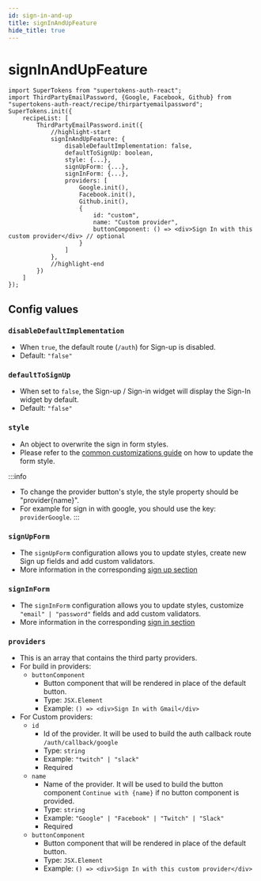 ```yaml
---
id: sign-in-and-up
title: signInAndUpFeature
hide_title: true
---
```


# signInAndUpFeature

```tsx
import SuperTokens from "supertokens-auth-react";
import ThirdPartyEmailPassword, {Google, Facebook, Github} from "supertokens-auth-react/recipe/thirpartyemailpassword";
SuperTokens.init({
    recipeList: [
        ThirdPartyEmailPassword.init({
            //highlight-start
            signInAndUpFeature: {
                disableDefaultImplementation: false,
                defaultToSignUp: boolean,
                style: {...},
                signUpForm: {...},
                signInForm: {...},
                providers: [
                    Google.init(),
                    Facebook.init(),
                    Github.init(),
                    {
                        id: "custom",
                        name: "Custom provider",
                        buttonComponent: () => <div>Sign In with this custom provider</div> // optional
                    }
                ]
            },
            //highlight-end
        })
    ]
});
```

## Config values

### `disableDefaultImplementation`
- When `true`, the default route (`/auth`) for Sign-up is disabled.
- Default: `"false"`

### `defaultToSignUp`
- When set to `false`, the Sign-up / Sign-in widget will display the Sign-In widget by default.
- Default: `"false"`

### `style`
- An object to overwrite the sign in form styles. 
- Please refer to the [common customizations guide](/docs/thirdpartyemailpassword/common-customizations/styling/changing-style) on how to update the form style.

:::info
- To change the provider button's style, the style property should be "provider{name}".
- For example for sign in with google, you should use the key: `providerGoogle`. 
:::

### `signUpForm`
- The `signUpForm` configuration allows you to update styles, create new Sign up fields and add custom validators.
- More information in the corresponding [sign up section](./sign-up)

### `signInForm`
- The `signInForm` configuration allows you to update styles, customize `"email" | "password"` fields and add custom validators.
- More information in the corresponding [sign in section](./sign-in)

### `providers`
- This is an array that contains the third party providers.
- For build in providers:
    - `buttonComponent`
        - Button component that will be rendered in place of the default button.
        - Type: `JSX.Element`
        - Example: `() => <div>Sign In with Gmail</div>`
- For Custom providers:
    - `id`
        - Id of the provider. It will be used to build the auth callback route `/auth/callback/google`
        - Type: `string`
        - Example: `"twitch" | "slack"`
        - Required
    - `name`
        - Name of the provider. It will be used to build the button component `Continue with {name}` if no button component is provided.
        - Type: `string`
        - Example: `"Google" | "Facebook" | "Twitch" | "Slack"`
        - Required
    - `buttonComponent`
        - Button component that will be rendered in place of the default button.
        - Type: `JSX.Element`
        - Example: `() => <div>Sign In with this custom provider</div>`


